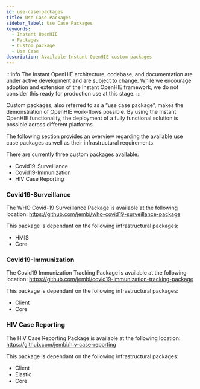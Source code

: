 ```yaml
---
id: use-case-packages
title: Use Case Packages
sidebar_label: Use Case Packages
keywords:
  - Instant OpenHIE
  - Packages
  - Custom package
  - Use Case
description: Available Instant OpenHIE custom packages
---
```


:::info
The Instant OpenHIE architecture, codebase, and documentation are under active development and are subject to change. While we encourage adoption and extension of the Instant OpenHIE framework, we do not consider this ready for production use at this stage.
:::

Custom packages, also referred to as a “use case package”, makes the demonstration of OpenHIE work-flows possible.
By using the Instant OpenHIE functionality, the deployment of a fully functional solution is possible across different platforms. 

The following section provides an overview regarding the available use case packages as well as their infrastructural requirements.

There are currently three custom packages available:
- Covid19-Surveillance
- Covid19-Immunization
- HIV Case Reporting

### Covid19-Surveillance
The WHO Covid-19 Surveillance Package is available at the following location: https://github.com/jembi/who-covid19-surveillance-package

This package is dependant on the following infrastructural packages:
- HMIS
- Core

### Covid19-Immunization
The Covid19 Immunization Tracking Package is available at the following location: https://github.com/jembi/covid19-immunization-tracking-package

This package is dependant on the following infrastructural packages:
- Client
- Core

### HIV Case Reporting
The HIV Case Reporting Package is available at the following location: https://github.com/jembi/hiv-case-reporting

This package is dependant on the following infrastructural packages:
- Client
- Elastic
- Core
